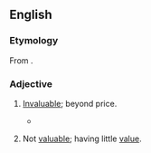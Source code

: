 ==English==

===Etymology===
From {{prefix|en|un|valuable}}.

===Adjective===
{{en-adj}}

# {{lb|en|obsolete}} [[invaluable|Invaluable]]; beyond price. {{defdate|16th-18th c.}}
#* {{RQ:Florio Montaigne Essayes|chapter=4|book=II|passage=I kon him thanks that he hath had the hap to chuse, and knowledge to cull-out so worthy a worke, and a booke so fit to the purpose, therewith to make so '''unvaluable''' a present unto his Countrie.}}
# {{lb|en|rare}} Not [[valuable]]; having little [[value]]. {{defdate|from 17th c.}}